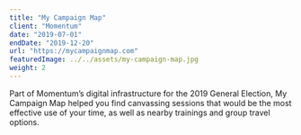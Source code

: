 ```yaml
---
title: "My Campaign Map"
client: "Momentum"
date: "2019-07-01"
endDate: "2019-12-20"
url: "https://mycampaignmap.com"
featuredImage: ../../assets/my-campaign-map.jpg
weight: 2
---
```


Part of Momentum’s digital infrastructure for the 2019 General Election, My Campaign Map helped you find canvassing sessions that would be the most effective use of your time, as well as nearby trainings and group travel options.
